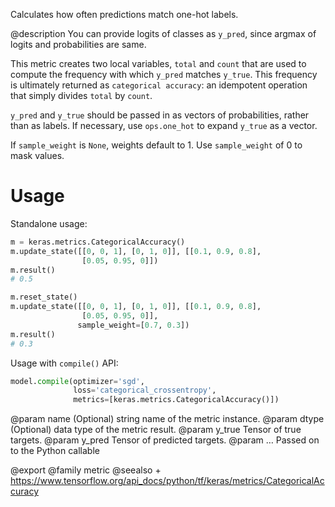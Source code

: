 Calculates how often predictions match one-hot labels.

@description
You can provide logits of classes as `y_pred`, since argmax of
logits and probabilities are same.

This metric creates two local variables, `total` and `count` that are used
to compute the frequency with which `y_pred` matches `y_true`. This
frequency is ultimately returned as `categorical accuracy`: an idempotent
operation that simply divides `total` by `count`.

`y_pred` and `y_true` should be passed in as vectors of probabilities,
rather than as labels. If necessary, use `ops.one_hot` to expand `y_true` as
a vector.

If `sample_weight` is `None`, weights default to 1.
Use `sample_weight` of 0 to mask values.

# Usage
Standalone usage:

```python
m = keras.metrics.CategoricalAccuracy()
m.update_state([[0, 0, 1], [0, 1, 0]], [[0.1, 0.9, 0.8],
                [0.05, 0.95, 0]])
m.result()
# 0.5
```

```python
m.reset_state()
m.update_state([[0, 0, 1], [0, 1, 0]], [[0.1, 0.9, 0.8],
                [0.05, 0.95, 0]],
               sample_weight=[0.7, 0.3])
m.result()
# 0.3
```

Usage with `compile()` API:

```python
model.compile(optimizer='sgd',
              loss='categorical_crossentropy',
              metrics=[keras.metrics.CategoricalAccuracy()])
```

@param name (Optional) string name of the metric instance.
@param dtype (Optional) data type of the metric result.
@param y_true Tensor of true targets.
@param y_pred Tensor of predicted targets.
@param ... Passed on to the Python callable

@export
@family metric
@seealso
+ <https://www.tensorflow.org/api_docs/python/tf/keras/metrics/CategoricalAccuracy>
